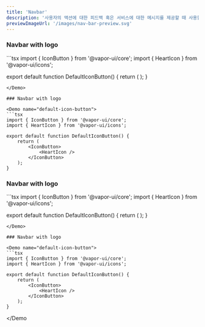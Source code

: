 ```yaml
---
title: 'Navbar'
description: '사용자의 액션에 대한 피드백 혹은 서비스에 대한 메시지를 제공할 때 사용할 수 있습니다.  상황에 따라 컬러와 좌측 아이콘, 닫기 버튼을 적절히 사용합니다.'
previewImageUrl: '/images/nav-bar-preview.svg'
---
```


### Navbar with logo

<Demo name="default-icon-button">
```tsx
import { IconButton } from '@vapor-ui/core';
import { HeartIcon } from '@vapor-ui/icons';

export default function DefaultIconButton() {
    return (
        <IconButton>
            <HeartIcon />
        </IconButton>
    );
}
```
</Demo>

### Navbar with logo

<Demo name="default-icon-button">
```tsx
import { IconButton } from '@vapor-ui/core';
import { HeartIcon } from '@vapor-ui/icons';

export default function DefaultIconButton() {
    return (
        <IconButton>
            <HeartIcon />
        </IconButton>
    );
}
```
</Demo>

### Navbar with logo

<Demo name="default-icon-button">
```tsx
import { IconButton } from '@vapor-ui/core';
import { HeartIcon } from '@vapor-ui/icons';

export default function DefaultIconButton() {
    return (
        <IconButton>
            <HeartIcon />
        </IconButton>
    );
}
```
</Demo>

### Navbar with logo

<Demo name="default-icon-button">
```tsx
import { IconButton } from '@vapor-ui/core';
import { HeartIcon } from '@vapor-ui/icons';

export default function DefaultIconButton() {
    return (
        <IconButton>
            <HeartIcon />
        </IconButton>
    );
}
```
</Demo

>
